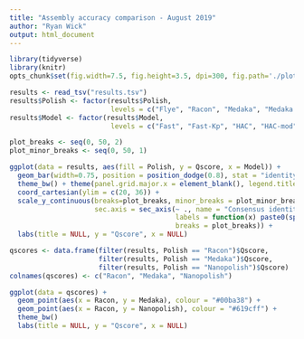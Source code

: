 ```yaml
---
title: "Assembly accuracy comparison - August 2019"
author: "Ryan Wick"
output: html_document
---
```


```r
library(tidyverse)
library(knitr)
opts_chunk$set(fig.width=7.5, fig.height=3.5, dpi=300, fig.path='./plots/', echo=T, dev=c('png','pdf'), warning=FALSE, message=FALSE)
```

```r
results <- read_tsv("results.tsv")
results$Polish <- factor(results$Polish,
                         levels = c("Flye", "Racon", "Medaka", "Medaka × 2", "Nanopolish", "Nanopolish + Medaka"))
results$Model <- factor(results$Model,
                         levels = c("Fast", "Fast-Kp", "HAC", "HAC-mod", "HAC-Kp"))
```


```r
plot_breaks <- seq(0, 50, 2)
plot_minor_breaks <- seq(0, 50, 1)

ggplot(data = results, aes(fill = Polish, y = Qscore, x = Model)) +
  geom_bar(width=0.75, position = position_dodge(0.8), stat = "identity") +
  theme_bw() + theme(panel.grid.major.x = element_blank(), legend.title=element_blank(), legend.spacing.x = unit(0.1, 'cm')) +
  coord_cartesian(ylim = c(20, 36)) +
  scale_y_continuous(breaks=plot_breaks, minor_breaks = plot_minor_breaks,
                     sec.axis = sec_axis(~ ., name = "Consensus identity",
                                         labels = function(x) paste0(sprintf("%.3f", 100.0 * (1 - 1/10^(x/10.0))), "%"),
                                         breaks = plot_breaks)) +
  labs(title = NULL, y = "Qscore", x = NULL)
```


```r
qscores <- data.frame(filter(results, Polish == "Racon")$Qscore,
                      filter(results, Polish == "Medaka")$Qscore,
                      filter(results, Polish == "Nanopolish")$Qscore)
colnames(qscores) <- c("Racon", "Medaka", "Nanopolish")

ggplot(data = qscores) +
  geom_point(aes(x = Racon, y = Medaka), colour = "#00ba38") +
  geom_point(aes(x = Racon, y = Nanopolish), colour = "#619cff") +
  theme_bw()
  labs(title = NULL, y = "Qscore", x = NULL)
```